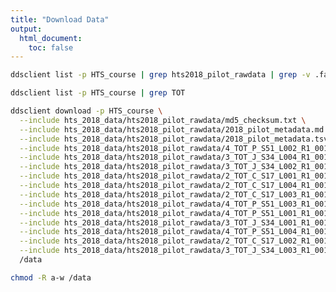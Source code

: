 ```yaml
---
title: "Download Data"
output:
  html_document:
    toc: false
---
```



```bash
ddsclient list -p HTS_course | grep hts2018_pilot_rawdata | grep -v .fastq
```

```bash
ddsclient list -p HTS_course | grep TOT 
```


```bash
ddsclient download -p HTS_course \
  --include hts_2018_data/hts2018_pilot_rawdata/md5_checksum.txt \
  --include hts_2018_data/hts2018_pilot_rawdata/2018_pilot_metadata.md \
  --include hts_2018_data/hts2018_pilot_rawdata/2018_pilot_metadata.tsv \
  --include hts_2018_data/hts2018_pilot_rawdata/4_TOT_P_S51_L002_R1_001.fastq.gz \
  --include hts_2018_data/hts2018_pilot_rawdata/3_TOT_J_S34_L004_R1_001.fastq.gz \
  --include hts_2018_data/hts2018_pilot_rawdata/3_TOT_J_S34_L002_R1_001.fastq.gz \
  --include hts_2018_data/hts2018_pilot_rawdata/2_TOT_C_S17_L001_R1_001.fastq.gz \
  --include hts_2018_data/hts2018_pilot_rawdata/2_TOT_C_S17_L004_R1_001.fastq.gz \
  --include hts_2018_data/hts2018_pilot_rawdata/2_TOT_C_S17_L003_R1_001.fastq.gz \
  --include hts_2018_data/hts2018_pilot_rawdata/4_TOT_P_S51_L003_R1_001.fastq.gz \
  --include hts_2018_data/hts2018_pilot_rawdata/4_TOT_P_S51_L001_R1_001.fastq.gz \
  --include hts_2018_data/hts2018_pilot_rawdata/3_TOT_J_S34_L001_R1_001.fastq.gz \
  --include hts_2018_data/hts2018_pilot_rawdata/4_TOT_P_S51_L004_R1_001.fastq.gz \
  --include hts_2018_data/hts2018_pilot_rawdata/2_TOT_C_S17_L002_R1_001.fastq.gz \
  --include hts_2018_data/hts2018_pilot_rawdata/3_TOT_J_S34_L003_R1_001.fastq.gz \
  /data

chmod -R a-w /data
```
